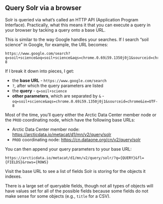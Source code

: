 ## Query Solr via a browser

Solr is queried via what's called an HTTP API (Application Program Interface). Practically, what this means it that you can execute a query in your browser by tacking a query onto a base URL. 

This is similar to the way Google handles your searches. If I search "soil science" in Google, for example, the URL becomes:

```
https://www.google.com/search?q=soil+science&oq=soil+science&aqs=chrome.0.69i59.1350j0j1&sourceid=chrome&ie=UTF-8
```

If I break it down into pieces, I get:

- the **base URL** - `https://www.google.com/search`
- `?`, after which the query parameters are listed
- the **query** - `q=soil+science`
- **other parameters**, which are separated by `&` - `oq=soil+science&aqs=chrome.0.69i59.1350j0j1&sourceid=chrome&ie=UTF-8`

Most of the time, you'll query either the Arctic Data Center member node or the `PROD` coordinating node, which have the following base URLs:

- Arctic Data Center member node: <a href = 'https://arcticdata.io/metacat/d1/mn/v2/query/solr' target='_blank'>https://arcticdata.io/metacat/d1/mn/v2/query/solr</a> 
- `PROD` coordinating node: <a href = 'https://cn.dataone.org/cn/v2/query/solr' target='_blank'>https://cn.dataone.org/cn/v2/query/solr</a>

You can then append your query parameters to your base URL: 

`https://arcticdata.io/metacat/d1/mn/v2/query/solr/?q={QUERY}&fl={FIELDS}&rows={ROWS}`

:::{.callout-note}
Visit the base URL to see a list of fields Solr is storing for the objects it indexes.

There is a large set of queryable fields, though not all types of objects will have values set for all of the possible fields because some fields do not make sense for some objects (e.g., `title` for a CSV).
:::
